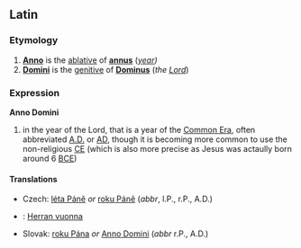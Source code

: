 == Latin ==
=== Etymology ===
# '''[[Anno]]''' is the [[ablative]] of '''[[annus]]''' (''[[year]])''
# '''[[Domini]]''' is the [[genitive]] of '''[[Dominus]]''' (''the [[Lord]]'')
=== Expression ===
'''Anno Domini'''
# in the year of the Lord, that is a year of the [[Common Era]], often abbreviated [[A.D.]] or [[AD]], though it is becoming more common to use the non-religious [[CE]] (which is also more precise as Jesus was actaully born around 6 [[BCE]])

==== Translations ====
*Czech: [[léta Páně]] ''or'' [[roku Páně]] (''abbr'', l.P., r.P., A.D.)
*{{msg:fi}} : [[Herran vuonna]]
*Slovak: [[rok#Slovak|roku Pána]] ''or'' [[Anno Domini#Latin|Anno Domini]] (''abbr'' r.P., A.D.)
